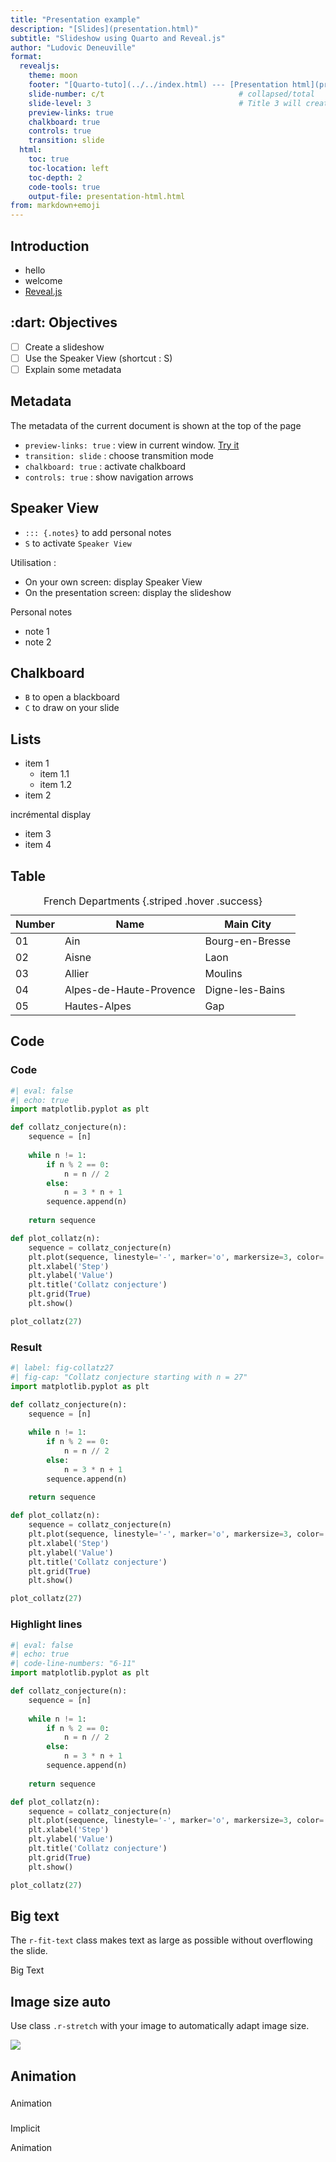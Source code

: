 ```yaml
---
title: "Presentation example"
description: "[Slides](presentation.html)"
subtitle: "Slideshow using Quarto and Reveal.js"
author: "Ludovic Deneuville"
format:
  revealjs:
    theme: moon
    footer: "[Quarto-tuto](../../index.html) --- [Presentation html](presentation-html.html)"      # Link to the homepage
    slide-number: c/t                              # collapsed/total
    slide-level: 3                                 # Title 3 will create a new slide
    preview-links: true
    chalkboard: true
    controls: true
    transition: slide
  html:
    toc: true
    toc-location: left
    toc-depth: 2
    code-tools: true
    output-file: presentation-html.html
from: markdown+emoji
---
```


## Introduction

- hello
- welcome
- [Reveal.js](https://quarto.org/docs/presentations/revealjs/)


## :dart: Objectives

- [ ] Create a slideshow
- [ ] Use the Speaker View (shortcut : S)
- [ ] Explain some metadata


## Metadata

The metadata of the current document is shown at the top of the page

- `preview-links: true` : view in current window. [Try it](https://quarto.org/docs/presentations/revealjs/)
- `transition: slide` : choose transmition mode
- `chalkboard: true` : activate chalkboard
- `controls: true` : show navigation arrows


## Speaker View

- `::: {.notes}` to add personal notes
- `S` to activate `Speaker View`

Utilisation :

- On your own screen: display Speaker View
- On the presentation screen: display the slideshow

::: {.notes}
Personal notes

- note 1
- note 2
:::


## Chalkboard

* `B` to open a blackboard
* `C` to draw on your slide


## Lists

- item 1
  - item 1.1
  - item 1.2
- item 2

incrémental display

::: incremental
- item 3
- item 4
:::


## Table

| Number | Name                    | Main City          |
| ------ | ----------------------- | ------------------ |
| 01     | Ain                     | Bourg-en-Bresse    |
| 02     | Aisne                   | Laon               |
| 03     | Allier                  | Moulins            |
| 04     | Alpes-de-Haute-Provence | Digne-les-Bains    |
| 05     | Hautes-Alpes            | Gap                |

: French Departments {.striped .hover .success}


## Code{.smaller}

::: {.panel-tabset .nav-pills}

### Code

```python
#| eval: false
#| echo: true
import matplotlib.pyplot as plt

def collatz_conjecture(n):
    sequence = [n]
    
    while n != 1:
        if n % 2 == 0:
            n = n // 2
        else:
            n = 3 * n + 1
        sequence.append(n)
    
    return sequence

def plot_collatz(n):
    sequence = collatz_conjecture(n)
    plt.plot(sequence, linestyle='-', marker='o', markersize=3, color='darkcyan')
    plt.xlabel('Step')
    plt.ylabel('Value')
    plt.title('Collatz conjecture')
    plt.grid(True)
    plt.show()

plot_collatz(27)
```


### Result

```python
#| label: fig-collatz27
#| fig-cap: "Collatz conjecture starting with n = 27"
import matplotlib.pyplot as plt

def collatz_conjecture(n):
    sequence = [n]
    
    while n != 1:
        if n % 2 == 0:
            n = n // 2
        else:
            n = 3 * n + 1
        sequence.append(n)
    
    return sequence

def plot_collatz(n):
    sequence = collatz_conjecture(n)
    plt.plot(sequence, linestyle='-', marker='o', markersize=3, color='darkcyan')
    plt.xlabel('Step')
    plt.ylabel('Value')
    plt.title('Collatz conjecture')
    plt.grid(True)
    plt.show()

plot_collatz(27)
```

### Highlight lines

```python
#| eval: false
#| echo: true
#| code-line-numbers: "6-11"
import matplotlib.pyplot as plt

def collatz_conjecture(n):
    sequence = [n]
    
    while n != 1:
        if n % 2 == 0:
            n = n // 2
        else:
            n = 3 * n + 1
        sequence.append(n)
    
    return sequence

def plot_collatz(n):
    sequence = collatz_conjecture(n)
    plt.plot(sequence, linestyle='-', marker='o', markersize=3, color='darkcyan')
    plt.xlabel('Step')
    plt.ylabel('Value')
    plt.title('Collatz conjecture')
    plt.grid(True)
    plt.show()

plot_collatz(27)
```

:::

## Big text

The `r-fit-text` class makes text as large as possible without overflowing the slide.

::: {.r-fit-text}
Big Text
:::


## Image size auto

Use class `.r-stretch` with your image to automatically adapt image size.

![](img/stones.jpg){.r-stretch}


## Animation

### {auto-animate=true}

Animation

### {auto-animate=true}

Implicit

Animation